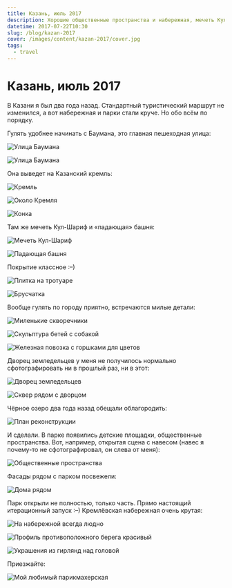 ```yaml
---
title: Казань, июль 2017
description: Хорошие общественные пространства и набережная, мечеть Кул-Шариф и «падающая» башня, Казанский кремль и милые детали, Дворец земледельцев и Чёрное озеро, обещания и итеративная разработка.
datetime: 2017-07-22T10:30
slug: /blog/kazan-2017
cover: /images/content/kazan-2017/cover.jpg
tags:
  - travel
---
```


# Казань, июль 2017

В Казани я был два года назад. Стандартный туристический маршрут не изменился, а вот набережная и парки стали круче. Но обо всём по порядку.

Гулять удобнее начинать с Баумана, это главная пешеходная улица:

![Улица Баумана](/img/blog/kazan/1.jpg)

![Улица Баумана](/img/blog/kazan/2.jpg)

Она выведет на Казанский кремль:

![Кремль](/img/blog/kazan/4.jpg)

![Около Кремля](/img/blog/kazan/3.jpg)

![Конка](/img/blog/kazan/5.jpg)

Там же мечеть Кул-Шариф и «падающая» башня:

![Мечеть Кул-Шариф](/img/blog/kazan/6.jpg)

![Падающая башня](/img/blog/kazan/7.jpg)

Покрытие классное <nobr>:–)</nobr>

![Плитка на тротуаре](/img/blog/kazan/8.jpg)

![Брусчатка](/img/blog/kazan/9.jpg)

Вообще гулять по городу приятно, встречаются милые детали:

![Миленькие скворечники](/img/blog/kazan/11.jpg)

![Скульптура бетей с собакой](/img/blog/kazan/12.jpg)

![Железная повозка с горшками для цветов](/img/blog/kazan/cover.jpg)

Дворец земледельцев у меня не получилось нормально сфотографировать ни в прошлый раз, ни в этот:

![Дворец земледельцев](/img/blog/kazan/14.jpg)

![Сквер рядом с дворцом](/img/blog/kazan/15.jpg)

Чёрное озеро два года назад обещали облагородить:

![План реконструкции](/img/blog/kazan/16.jpg)

И сделали. В парке появились детские площадки, общественные пространства. Вот, например, открытая сцена с навесом (навес я почему-то не сфотографировал, он слева от меня):

![Общественные пространства](/img/blog/kazan/17.jpg)

Фасады рядом с парком посвежели:

![Дома рядом](/img/blog/kazan/18.jpg)

Парк открыли не полностью, только часть. Прямо настоящий итерационный запуск <nobr>:–)</nobr>
Кремлёвская набережная очень крутая:

![На набережной всегда людно](/img/blog/kazan/19.jpg)

![Профиль противоположного берега красивый](/img/blog/kazan/20.jpg)

![Украшения из гирлянд над головой](/img/blog/kazan/21.jpg)

Приезжайте:

![Мой любимый парикмахерская](/img/blog/kazan/23.jpg)
